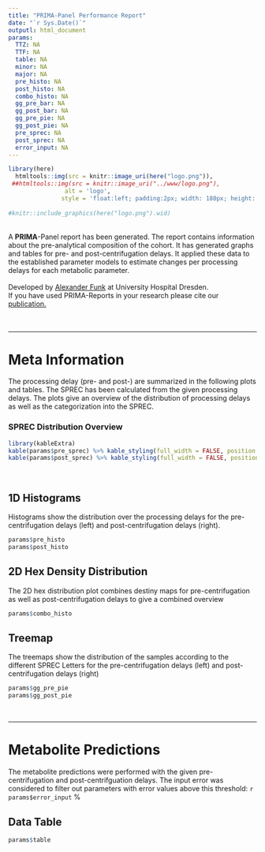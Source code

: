 ```yaml
---
title: "PRIMA-Panel Performance Report" 
date: "`r Sys.Date()`"
outputl: html_document
params:
  TTZ: NA
  TTF: NA
  table: NA
  minor: NA
  major: NA
  pre_histo: NA
  post_histo: NA
  combo_histo: NA
  gg_pre_bar: NA 
  gg_post_bar: NA
  gg_pre_pie: NA
  gg_post_pie: NA
  pre_sprec: NA
  post_sprec: NA
  error_input: NA
---
```


``` r
library(here)
  htmltools::img(src = knitr::image_uri(here("logo.png")),
 ##htmltools::img(src = knitr::image_uri("../www/logo.png"), 
                alt = 'logo', 
               style = 'float:left; padding:2px; width: 180px; height: 180px') # Added width and height as CSS
  
#knitr::include_graphics(here("logo.png").wid)
```

<br>
A <b>PRIMA</b>-Panel report has been generated. The report contains information about the pre-analytical composition of the cohort. It has generated graphs and tables for pre- and post-centrifugation delays. It applied these data to the established parameter models to estimate changes per processing delays for each metabolic parameter. 
<br>
<br>
Developed by [Alexander Funk](https://www.uniklinikum-dresden.de/de/das-klinikum/kliniken-polikliniken-institute/klinische-chemie-und-laboratoriumsmedizin/forschung/copy_of_EMS) at University Hospital Dresden. <br>
If you have used PRIMA-Reports in your research please cite our [publication.]()
<br>
<br>
<br>




---

# Meta Information

The processing delay (pre- and post-) are summarized in the following plots and tables. The SPREC has been calculated from the given processing delays. The plots give an overview of the distribution of processing delays as well as the categorization into the SPREC.


### SPREC Distribution Overview

``` r
library(kableExtra)
kable(params$pre_sprec) %>% kable_styling(full_width = FALSE, position = "float_left")
kable(params$post_sprec) %>% kable_styling(full_width = FALSE, position = "left")

```

<br>

## 1D Histograms
Histograms show the distribution over the processing delays for the pre-centrifugation delays (left) and post-centrifugation delays (right).

``` r

params$pre_histo
params$post_histo

```

## 2D Hex Density Distribution
The 2D hex distribution plot combines destiny maps for pre-centrifugation as well as post-centrifugation delays to give a combined overview

``` r

params$combo_histo

```

## Treemap
The treemaps show the distribution of the samples according to the different SPREC Letters for the pre-centrifugation delays (left) and post-centrifugation delays (right)

``` r

params$gg_pre_pie
params$gg_post_pie

```

<br>

---


# Metabolite Predictions

The metabolite predictions were performed with the given pre-centrifugation and post-centrifguation delays.
The input error was considered to filter out parameters with error values above this threshold:
`r params$error_input` %



## Data Table
``` r
params$table
```
